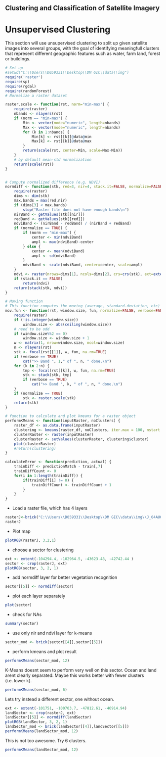 Clustering and Classification of Satellite Imagery
----------------------------------------------------
# Unsupervised Clustering
This section will use unsupervised clustering to split up given satellite images into several groups,
with the goal of identifying meaningfull clusters that represent different geographic features such as water, farm land, forest or buildings.

```{r, echo=FALSE}
# Set up
#setwd("C:\\Users\\D059331\\Desktop\\DM GIC\\data\\img")
require('raster')
require(sp)
require(rgdal)
require(randomForest)
# Normalize a raster dataset

raster.scale <- function(rst, norm="min-max") {
	require(raster)
	nbands <- nlayers(rst)
	if (norm == "min-max") {
		Min <- vector(mode="numeric", length=nbands)
		Max <- vector(mode="numeric", length=nbands)
		for (k in 1:nbands) {
			Min[k] <- rst[[k]]@data@min
			Max[k] <- rst[[k]]@data@max
		}
		return(scale(rst, center=Min, scale=Max-Min))
	}
	# by default mean-std normalization
	return(scale(rst))
}


# Compute normalized difference (e.g. NDVI)
normdiff <- function(stk, red=3, nir=4, stack.it=FALSE, normalize=FALSE, norm="min-max") {
	require(raster)
	dims <- dim(stk)
	max.bands = max(red,nir)
	if (dims[3] < max.bands)
		stop("Raster file does not have enough bands\n")
	nirBand <- getValues(stk[[nir]])
	redBand <- getValues(stk[[red]])
	ndviBand <- (nirBand - redBand) / (nirBand + redBand)
	if (normalize == TRUE) {
		if (norm == "min-max") {
			center <- min(ndviBand)
			ampl <- max(ndviBand)-center
		} else {
			center <- mean(ndviBand)
			ampl <- sd(ndviBand)
		}
		ndviBand <- scale(ndviBand, center=center, scale=ampl)
	}
	ndvi <- raster(nrows=dims[1], ncols=dims[2], crs=crs(stk), ext=extent(stk), resolution=res(stk), vals=ndviBand)
	if (stack.it == FALSE)
		return(ndvi)
	return(stack(stk, ndvi))
}

# Moving function
# This function computes the moving (average, standard-deviation, etc) of a raster dataset
mov.fun <- function(rst, window.size, fun, normalize=FALSE, verbose=FALSE) {
	require(raster)
	if (!is.integer(window.size))
		window.size <- abs(ceiling(window.size))
	# need to be odd
	if (window.size%%2 == 0)
		window.size <- window.size + 1
	w <- matrix(1, nrow=window.size, ncol=window.size)
	n <- nlayers(rst)
	stk <- focal(rst[[1]], w, fun, na.rm=TRUE)
	if (verbose == TRUE)
		cat(">> Band ", 1," of ", n, " done.\n")
	for (k in 2:n) {
		tmp <- focal(rst[[k]], w, fun, na.rm=TRUE)
		stk <- stack(stk, tmp)
		if (verbose == TRUE)
			cat(">> Band ", k, " of ", n, " done.\n")
	}
	if (normalize == TRUE)
		stk <- raster.scale(stk)
	return(stk)
}

# function to calculate and plot kmeans for a raster object
performKMeans <- function(inputRaster, noClusters) {
	raster_df <- as.data.frame(inputRaster)
	clustering <- kmeans(raster_df, noClusters, iter.max = 100, nstart = 10)
	clusterRaster <- raster(inputRaster)
	clusterRaster <- setValues(clusterRaster, clustering$cluster)
	plot(clusterRaster)
	#return(clustering)
}

calculateError <- function(prediction, actual) {
	trainDiff <- predictionMatch - train[,7]
	trainDiffCount <- 0
	for(i in 1:length(trainDiff)) {
		if(trainDiff[i] != 0) {
			trainDiffCount <- trainDiffCount + 1
		}
	}
}
```

- Load a raster file, which has 4 layers
```{r}
rasterJ<-brick("C:\\Users\\D059331\\Desktop\\DM GIC\\data\\img\\J_04AUG14112729-M2AS-000000137917_01_P001_etrs89.TIF")
rasterJ
```
- Plot map
```{r}
plotRGB(rasterJ, 3,2,1)
```

- choose a sector for clustering
```{r}
ext <- extent(-104294.4, -102964.5, -43623.48, -42742.44 )
sector <- crop(rasterJ, ext)
plotRGB(sector, 3, 2, 1)
```

- add normdiff layer for better vegetation recognition
```{r}
sector[[5]] <- normdiff(sector)
```
- plot each layer separately
```{r}
plot(sector)
```

- check for NAs
```{r}
summary(sector)
```
- use only nir and ndvi layer for k-means
```{r}
sector_mod <- brick(sector[[4]],sector[[5]])
```

- perform kmeans and plot result
```{r}
performKMeans(sector_mod, 12)
```

K-Means doesnt seem to perform very well on this sector. Ocean and land arent clearly separated. Maybe this works better with fewer clusters (i.e. lower k).
```{r}
performKMeans(sector_mod, 6)
```

Lets try instead a different sector, one without ocean.
```{r}
ext <- extent(-101751, -100703.7, -47812.61, -46914.94)
landSector <- crop(rasterJ, ext)
landSector[[5]] <- normdiff(landSector)
plotRGB(landSector, 3, 2, 1)
landSector_mod <- brick(landSector[[4]],landSector[[5]])
performKMeans(landSector_mod, 12)
```

This is not too awesome. Try 6 clusters.
```{r}
performKMeans(landSector_mod, 12)
```